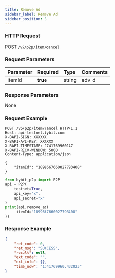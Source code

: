 ```yaml
---
title: Remove Ad
sidebar_label: Remove Ad
sidebar_position: 3
---
```


### HTTP Request
POST `/v5/p2p/item/cancel`

### Request Parameters
| Parameter | Required | Type | Comments|
|:----- |:-------|:-----|------ |
|itemId|**true**|string|adv id|

### Response Parameters
None

### Request Example

<Tabs groupId="programming-languages">
<TabItem value="http" label="HTTP">

```http
POST /v5/p2p/item/cancel HTTP/1.1
Host: api-testnet.bybit.com
X-BAPI-SIGN: XXXXXX
X-BAPI-API-KEY: XXXXXX
X-BAPI-TIMESTAMP: 1741769960147
X-BAPI-RECV-WINDOW: 5000
Content-Type: application/json

{
    "itemId": "1899667660027793408"
}
```

</TabItem>
<TabItem value="python" label="Python">

```python
from bybit_p2p import P2P
api = P2P(
    testnet=True,
    api_key="x",
    api_secret="x"
)
print(api.remove_ad(
     itemId="1899667660027793408"
))
```

</TabItem>
</Tabs>

### Response Example

```json
{
    "ret_code": 0,
    "ret_msg": "SUCCESS",
    "result": null,
    "ext_code": "",
    "ext_info": {},
    "time_now": "1741769960.432023"
}
```

